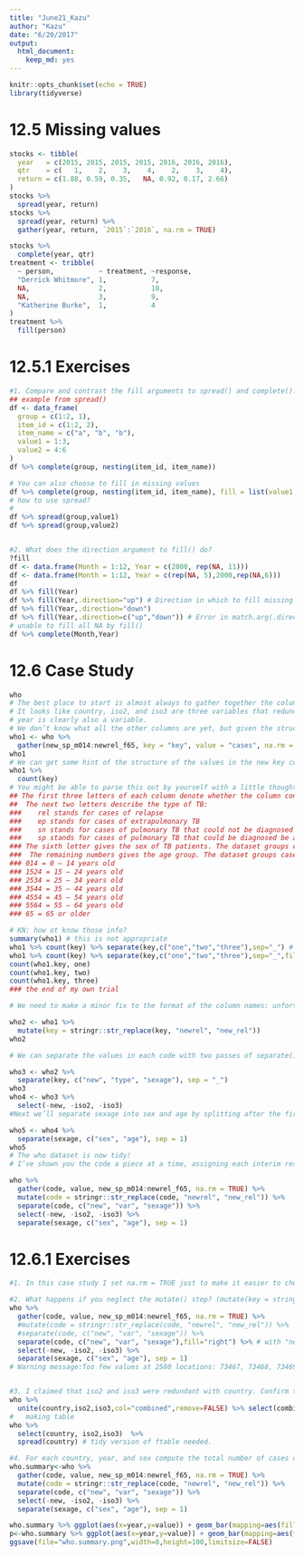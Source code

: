 ```yaml
---
title: "June21_Kazu"
author: "Kazu"
date: "6/20/2017"
output: 
  html_document: 
    keep_md: yes
---
```


```r
knitr::opts_chunk$set(echo = TRUE)
library(tidyverse)
```
# 12.5 Missing values
```r
stocks <- tibble(
  year   = c(2015, 2015, 2015, 2015, 2016, 2016, 2016),
  qtr    = c(   1,    2,    3,    4,    2,    3,    4),
  return = c(1.88, 0.59, 0.35,   NA, 0.92, 0.17, 2.66)
)
stocks %>% 
  spread(year, return)
stocks %>% 
  spread(year, return) %>% 
  gather(year, return, `2015`:`2016`, na.rm = TRUE)

stocks %>% 
  complete(year, qtr)
treatment <- tribble(
  ~ person,           ~ treatment, ~response,
  "Derrick Whitmore", 1,           7,
  NA,                 2,           10,
  NA,                 3,           9,
  "Katherine Burke",  1,           4
)
treatment %>% 
  fill(person)

```
# 12.5.1 Exercises
```r
#1. Compare and contrast the fill arguments to spread() and complete().
## example from spread()
df <- data_frame(
  group = c(1:2, 1),
  item_id = c(1:2, 2),
  item_name = c("a", "b", "b"),
  value1 = 1:3,
  value2 = 4:6
)
df %>% complete(group, nesting(item_id, item_name))

# You can also choose to fill in missing values
df %>% complete(group, nesting(item_id, item_name), fill = list(value1 = 0))
# how to use spread?
# 
df %>% spread(group,value1)
df %>% spread(group,value2)


#2. What does the direction argument to fill() do?
?fill
df <- data.frame(Month = 1:12, Year = c(2000, rep(NA, 11)))
df <- data.frame(Month = 1:12, Year = c(rep(NA, 5),2000,rep(NA,6)))
df
df %>% fill(Year)
df %>% fill(Year,.direction="up") # Direction in which to fill missing values. Currently either "down" (the default) or "up". ????
df %>% fill(Year,.direction="down")
df %>% fill(Year,.direction=c("up","down")) # Error in match.arg(.direction) : 'arg' must be of length 1. 
# unable to fill all NA by fill()
df %>% complete(Month,Year) 
```
# 12.6 Case Study
```r
who
# The best place to start is almost always to gather together the columns that are not variables. Let’s have a look at what we’ve got:
# It looks like country, iso2, and iso3 are three variables that redundantly specify the country.
# year is clearly also a variable.
# We don’t know what all the other columns are yet, but given the structure in the variable names (e.g. new_sp_m014, new_ep_m014, new_ep_f014) these are likely to be values, not variables.
who1 <- who %>% 
  gather(new_sp_m014:newrel_f65, key = "key", value = "cases", na.rm = TRUE)
who1
# We can get some hint of the structure of the values in the new key column by counting them:
who1 %>% 
  count(key)
# You might be able to parse this out by yourself with a little thought and some experimentation, but luckily we have the data dictionary handy. It tells us:
## The first three letters of each column denote whether the column contains new or old cases of TB. In this dataset, each column contains new cases.
##  The next two letters describe the type of TB:
###    rel stands for cases of relapse
###    ep stands for cases of extrapulmonary TB
###    sn stands for cases of pulmonary TB that could not be diagnosed by a pulmonary smear (smear negative)
###    sp stands for cases of pulmonary TB that could be diagnosed be a pulmonary smear (smear positive)
### The sixth letter gives the sex of TB patients. The dataset groups cases by males (m) and females (f).
###  The remaining numbers gives the age group. The dataset groups cases into seven age groups:
### 014 = 0 – 14 years old
### 1524 = 15 – 24 years old
### 2534 = 25 – 34 years old
### 3544 = 35 – 44 years old
### 4554 = 45 – 54 years old
### 5564 = 55 – 64 years old
### 65 = 65 or older

# KN: how ot know those info?
summary(who1) # this is not appropriate
who1 %>% count(key) %>% separate(key,c("one","two","three"),sep="_") # Warning message:Too few values at 14 locations: 43, 44, 45, 46, 47, 48, 49, 50, 51, 52, 53, 54, 55, 56 
who1 %>% count(key) %>% separate(key,c("one","two","three"),sep="_",fill="right") -> who1.key
count(who1.key, one)
count(who1.key, two)
count(who1.key, three)
### the end of my own trial

# We need to make a minor fix to the format of the column names: unfortunately the names are slightly inconsistent because instead of new_rel we have newrel (it’s hard to spot this here but if you don’t fix it we’ll get errors in subsequent steps). You’ll learn about str_replace() in strings, but the basic idea is pretty simple: replace the characters “newrel” with “new_rel”. This makes all variable names consistent.

who2 <- who1 %>% 
  mutate(key = stringr::str_replace(key, "newrel", "new_rel"))
who2

# We can separate the values in each code with two passes of separate(). The first pass will split the codes at each underscore.

who3 <- who2 %>% 
  separate(key, c("new", "type", "sexage"), sep = "_")
who3
who4 <- who3 %>% 
  select(-new, -iso2, -iso3)
#Next we’ll separate sexage into sex and age by splitting after the first character:

who5 <- who4 %>% 
  separate(sexage, c("sex", "age"), sep = 1)
who5
# The who dataset is now tidy!
# I’ve shown you the code a piece at a time, assigning each interim result to a new variable. This typically isn’t how you’d work interactively. Instead, you’d gradually build up a complex pipe:

who %>%
  gather(code, value, new_sp_m014:newrel_f65, na.rm = TRUE) %>% 
  mutate(code = stringr::str_replace(code, "newrel", "new_rel")) %>%
  separate(code, c("new", "var", "sexage")) %>% 
  select(-new, -iso2, -iso3) %>% 
  separate(sexage, c("sex", "age"), sep = 1)
```
# 12.6.1 Exercises
```r
#1. In this case study I set na.rm = TRUE just to make it easier to check that we had the correct values. Is this reasonable? Think about how missing values are represented in this dataset. Are there implicit missing values? What’s the difference between an NA and zero?

#2. What happens if you neglect the mutate() step? (mutate(key = stringr::str_replace(key, "newrel", "new_rel")))
who %>%
  gather(code, value, new_sp_m014:newrel_f65, na.rm = TRUE) %>% 
  #mutate(code = stringr::str_replace(code, "newrel", "new_rel")) %>%
  #separate(code, c("new", "var", "sexage")) %>% 
  separate(code, c("new", "var", "sexage"),fill="right") %>% # with "newrel" row has only two 
  select(-new, -iso2, -iso3) %>% 
  separate(sexage, c("sex", "age"), sep = 1)
# Warning message:Too few values at 2580 locations: 73467, 73468, 73469, 73470, 73471, 73472, 73473, 73474, 73475, 73476, 73477, 73478, 73479, 73480, 73481, 73482, 73483, 73484, 73485, 73486, ... 


#3. I claimed that iso2 and iso3 were redundant with country. Confirm this claim.
who %>% 
  unite(country,iso2,iso3,col="combined",remove=FALSE) %>% select(combined) %>% count(combined) # this is not what I want
#   making table
who %>% 
  select(country, iso2,iso3)  %>%
  spread(country) # tidy version of ftable needed.

#4. For each country, year, and sex compute the total number of cases of TB. Make an informative visualisation of the data.
who.summary<-who %>%
  gather(code, value, new_sp_m014:newrel_f65, na.rm = TRUE) %>% 
  mutate(code = stringr::str_replace(code, "newrel", "new_rel")) %>%
  separate(code, c("new", "var", "sexage")) %>% 
  select(-new, -iso2, -iso3) %>% 
  separate(sexage, c("sex", "age"), sep = 1)

who.summary %>% ggplot(aes(x=year,y=value)) + geom_bar(mapping=aes(fill=age),stat="identity")
p<-who.summary %>% ggplot(aes(x=year,y=value)) + geom_bar(mapping=aes(fill=sex),stat="identity") + facet_grid(country~var,scales="free_y") + theme(strip.text.y = element_text(angle=0,size=3))
ggsave(file="who.summary.png",width=8,height=100,limitsize=FALSE)

```
